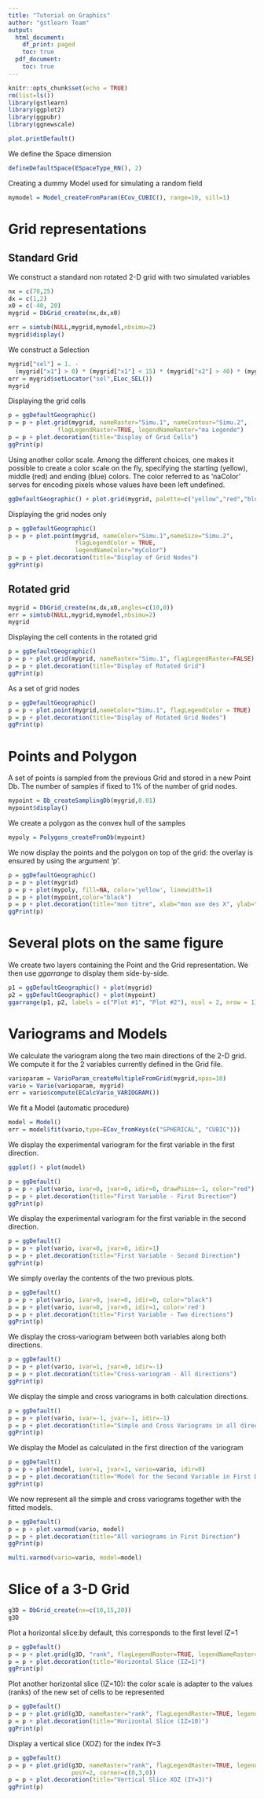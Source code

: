 ```yaml
---
title: "Tutorial on Graphics"
author: "gstlearn Team"
output:
  html_document:
    df_print: paged
    toc: true
  pdf_document:
    toc: true
---
```


<!-- SUMMARY: Use the library gtlearn.plot (based on matplotlib) to visualize all the objects of gstlearn library   -->

<!-- CATEGORY: Courses -->

```r
knitr::opts_chunk$set(echo = TRUE)
rm(list=ls())
library(gstlearn)
library(ggplot2)
library(ggpubr)
library(ggnewscale)

plot.printDefault()
```

We define the Space dimension

```r
defineDefaultSpace(ESpaceType_RN(), 2)
```

Creating a dummy Model used for simulating a random field

```r
mymodel = Model_createFromParam(ECov_CUBIC(), range=10, sill=1)
```

# Grid representations

## Standard Grid

We construct a standard non rotated 2-D grid with two simulated variables

```r
nx = c(70,25)
dx = c(1,2)
x0 = c(-40, 20)
mygrid = DbGrid_create(nx,dx,x0)

err = simtub(NULL,mygrid,mymodel,nbsimu=2)
mygrid$display()
```

We construct a Selection

```r
mygrid["sel"] = 1. - 
  (mygrid["x1"] > 0) * (mygrid["x1"] < 15) * (mygrid["x2"] > 40) * (mygrid["x2"] < 50)
err = mygrid$setLocator("sel",ELoc_SEL())
mygrid
```

Displaying the grid cells

```r
p = ggDefaultGeographic()
p = p + plot.grid(mygrid, nameRaster="Simu.1", nameContour="Simu.2", 
              flagLegendRaster=TRUE, legendNameRaster="ma Legende")
p = p + plot.decoration(title="Display of Grid Cells")
ggPrint(p)
```

Using another collor scale. Among the different choices, one makes it possible to create a color scale on the fly, specifying the starting (yellow), middle (red) and ending (blue) colors. The color referred to as 'naColor' serves for encoding pixels whose values have been left undefined.

```r
ggDefaultGeographic() + plot.grid(mygrid, palette=c("yellow","red","blue"), naColor="white")
```

Displaying the grid nodes only

```r
p = ggDefaultGeographic()
p = p + plot.point(mygrid, nameColor="Simu.1",nameSize="Simu.2", 
                   flagLegendColor = TRUE,
                   legendNameColor="myColor")
p = p + plot.decoration(title="Display of Grid Nodes")
ggPrint(p)
```

## Rotated grid

```r
mygrid = DbGrid_create(nx,dx,x0,angles=c(10,0))
err = simtub(NULL,mygrid,mymodel,nbsimu=2)
mygrid
```

Displaying the cell contents in the rotated grid

```r
p = ggDefaultGeographic()
p = p + plot.grid(mygrid, nameRaster="Simu.1", flagLegendRaster=FALSE)
p = p + plot.decoration(title="Display of Rotated Grid")
ggPrint(p)
```

As a set of grid nodes

```r
p = ggDefaultGeographic()
p = p + plot.point(mygrid,nameColor="Simu.1", flagLegendColor = TRUE)
p = p + plot.decoration(title="Display of Rotated Grid Nodes")
ggPrint(p)
```

# Points and Polygon

A set of points is sampled from the previous Grid and stored in a new Point Db. The number of samples if fixed to 1% of the number of grid nodes.

```r
mypoint = Db_createSamplingDb(mygrid,0.01)
mypoint$display()
```

We create a polygon as the convex hull of the samples

```r
mypoly = Polygons_createFromDb(mypoint)
```

We now display the points and the polygon on top of the grid: the overlay is ensured by using the argument 'p'.

```r
p = ggDefaultGeographic()
p = p + plot(mygrid)
p = p + plot(mypoly, fill=NA, color='yellow', linewidth=1)
p = p + plot(mypoint,color="black")
p = p + plot.decoration(title="mon titre", xlab="mon axe des X", ylab="Mon axe des Y")
ggPrint(p)
```

# Several plots on the same figure

We create two layers containing the Point and the Grid representation. We then use *ggarrange* to display them side-by-side.

```r
p1 = ggDefaultGeographic() + plot(mygrid)
p2 = ggDefaultGeographic() + plot(mypoint)
ggarrange(p1, p2, labels = c("Plot #1", "Plot #2"), ncol = 2, nrow = 1)
```

# Variograms and Models

We calculate the variogram along the two main directions of the 2-D grid. We compute it for the 2 variables currently defined in the Grid file.

```r
varioparam = VarioParam_createMultipleFromGrid(mygrid,npas=10)
vario = Vario(varioparam, mygrid)
err = vario$compute(ECalcVario_VARIOGRAM())
```

We fit a Model (automatic procedure)

```r
model = Model()
err = model$fit(vario,type=ECov_fromKeys(c("SPHERICAL", "CUBIC")))
```

We display the experimental variogram for the first variable in the first direction.

```r
ggplot() + plot(model)
```

```r
p = ggDefault()
p = p + plot(vario, ivar=0, jvar=0, idir=0, drawPsize=-1, color="red")
p = p + plot.decoration(title="First Variable - First Direction")
ggPrint(p)
```

We display the experimental variogram for the first variable in the second direction.

```r
p = ggDefault()
p = p + plot(vario, ivar=0, jvar=0, idir=1)
p = p + plot.decoration(title="First Variable - Second Direction")
ggPrint(p)
```

We simply overlay the contents of the two previous plots.

```r
p = ggDefault()
p = p + plot(vario, ivar=0, jvar=0, idir=0, color="black")
p = p + plot(vario, ivar=0, jvar=0, idir=1, color='red')
p = p + plot.decoration(title="First Variable - Two directions")
ggPrint(p)
```

We display the cross-variogram between both variables along both directions.

```r
p = ggDefault()
p = p + plot(vario, ivar=1, jvar=0, idir=-1)
p = p + plot.decoration(title="Cross-variogram - All directions")
ggPrint(p)
```

We display the simple and cross variograms in both calculation directions.

```r
p = ggDefault()
p = p + plot(vario, ivar=-1, jvar=-1, idir=-1)
p = p + plot.decoration(title="Simple and Cross Variograms in all directions")
ggPrint(p)
```

We display the Model as calculated in the first direction of the variogram

```r
p = ggDefault()
p = p + plot(model, ivar=1, jvar=1, vario=vario, idir=0)
p = p + plot.decoration(title="Model for the Second Variable in First Direction")
ggPrint(p)
```

We now represent all the simple and cross variograms together with the fitted models.

```r
p = ggDefault()
p = p + plot.varmod(vario, model)
p = p + plot.decoration(title="All variograms in First Direction")
ggPrint(p)
```

```r
multi.varmod(vario=vario, model=model)
```

# Slice of a 3-D Grid

```r
g3D = DbGrid_create(nx=c(10,15,20))
g3D
```

Plot a horizontal slice:by default, this corresponds to the first level IZ=1

```r
p = ggDefault()
p = p + plot.grid(g3D, "rank", flagLegendRaster=TRUE, legendNameRaster="Rank")
p = p + plot.decoration(title="Horizontal Slice (IZ=1)")
ggPrint(p)
```

Plot another horizontal slice (IZ=10): the color scale is adapter to the values (ranks) of the new set of cells to be represented

```r
p = ggDefault()
p = p + plot.grid(g3D, nameRaster="rank", flagLegendRaster=TRUE, legendNameRaster="Rank", corner=c(0,0,10))
p = p + plot.decoration(title="Horizontal Slice (IZ=10)")
ggPrint(p)
```

Display a vertical slice (XOZ) for the index IY=3

```r
p = ggDefault()
p = p + plot.grid(g3D, nameRaster="rank", flagLegendRaster=TRUE, legendNameRaster="Rank", 
                  posY=2, corner=c(0,3,0))
p = p + plot.decoration(title="Vertical Slice XOZ (IY=3)")
ggPrint(p)
```

